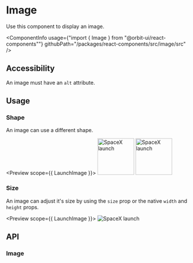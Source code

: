 
<Meta
    title="Components/Image"
    id="image"
/>

# Image

<Tagline>Use this component to display an image.</Tagline>

<ComponentInfo
    usage={"import { Image } from \"@orbit-ui/react-components\""}
    githubPath="/packages/react-components/src/image/src"
/>

## Accessibility

An image must have an `alt` attribute.

## Usage

### Shape

An image can use a different shape.

<Preview scope={{ LaunchImage }}>
    <Story name="shape">
        <Inline>
            <Image shape="rounded" src={LaunchImage} alt="SpaceX launch" width="100px" height="100px" />
            <Image shape="circular" src={LaunchImage} alt="SpaceX launch" width="100px" height="100px" />
        </Inline>
    </Story>
</Preview>

### Size

An image can adjust it's size by using the `size` prop or the native `width` and `height` props.

<Preview scope={{ LaunchImage }}>
    <Story name="size">
        <Image size="200px" src={LaunchImage} alt="SpaceX launch" />
    </Story>
</Preview>

## API

### Image

<ArgsTable of={InnerImage} />
